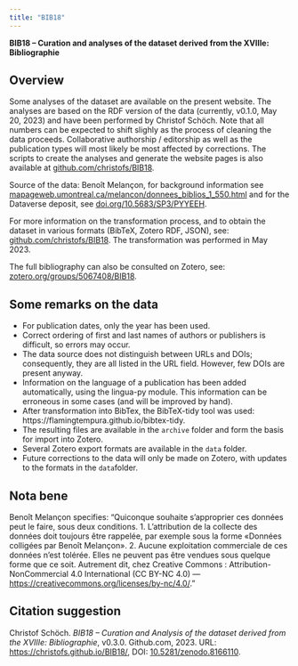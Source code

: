 ```yaml
---
title: "BIB18"
---
```


**BIB18 – Curation and analyses of the dataset derived from the XVIIIe: Bibliographie**


## Overview 

Some analyses of the dataset are available on the present website. The analyses are based on the RDF version of the data (currently, v0.1.0, May 20, 2023) and have been performed by Christof Schöch. Note that all numbers can be expected to shift slighly as the process of cleaning the data proceeds. Collaborative authorship / editorship as well as the publication types will most likely be most affected by corrections. The scripts to create the analyses and generate the website pages is also available at [github.com/christofs/BIB18](https://github.com/christofs/BIB18).

Source of the data: Benoît Melançon, for background information see [mapageweb.umontreal.ca/melancon/donnees_biblios_1_550.html](http://mapageweb.umontreal.ca/melancon/donnees_biblios_1_550.html) and for the Dataverse deposit, see [doi.org/10.5683/SP3/PYYEEH](https://doi.org/10.5683/SP3/PYYEEH). 

For more information on the transformation process, and to obtain the dataset in various formats (BibTeX, Zotero RDF, JSON), see: [github.com/christofs/BIB18](https://github.com/christofs/BIB18). The transformation was performed in May 2023. 

The full bibliography can also be consulted on Zotero, see: [zotero.org/groups/5067408/BIB18](https://www.zotero.org/groups/5067408/BIB18).


## Some remarks on the data

- For publication dates, only the year has been used.
- Correct ordering of first and last names of authors or publishers is difficult, so errors may occur. 
- The data source does not distinguish between URLs and DOIs; consequently, they are all listed in the URL field. However, few DOIs are present anyway.
- Information on the language of a publication has been added automatically, using the lingua-py module. This information can be erroneous in some cases (and will be improved by hand).
- After transformation into BibTex, the BibTeX-tidy tool was used: https://flamingtempura.github.io/bibtex-tidy.
- The resulting files are available in the `archive` folder and form the basis for import into Zotero. 
- Several Zotero export formats are available in the `data` folder.
- Future corrections to the data will only be made on Zotero, with updates to the formats in the `data`folder. 


## Nota bene

Benoît Melançon specifies: "Quiconque souhaite s’approprier ces données peut le faire, sous deux conditions. 1. L’attribution de la collecte des données doit toujours être rappelée, par exemple sous la forme «Données colligées par Benoît Melançon». 2. Aucune exploitation commerciale de ces données n’est tolérée. Elles ne peuvent pas être vendues sous quelque forme que ce soit. Autrement dit, chez Creative Commons : Attribution-NonCommercial 4.0 International (CC BY-NC 4.0) — [https://creativecommons.org/licenses/by-nc/4.0/](https://creativecommons.org/licenses/by-nc/4.0/)."

## Citation suggestion 

Christof Schöch. *BIB18 – Curation and Analysis of the dataset derived from the XVIIIe: Bibliographie*, v0.3.0. Github.com, 2023. URL: [https://christofs.github.io/BIB18/](https://christofs.github.io/BIB18/), DOI: [10.5281/zenodo.8166110](https://doi.org/10.5281/zenodo.8166110). 

